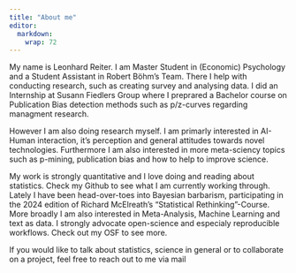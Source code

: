 ```yaml
---
title: "About me"
editor: 
  markdown: 
    wrap: 72
---
```


My name is Leonhard Reiter. I am Master Student in (Economic) Psychology
and a Student Assistant in Robert Böhm's Team. There I help with
conducting research, such as creating survey and analysing data. I did
an Internship at Susann Fiedlers Group where I preprared a Bachelor
course on Publication Bias detection methods such as p/z-curves
regarding managment research.

However I am also doing research myself. I am primarly interested in
AI-Human interaction, it's perception and general attitudes towards
novel technologies. Furthermore I am also interested in more
meta-sciency topics such as p-mining, publication bias and how to help
to improve science.

My work is strongly quantitative and I love doing and reading about
statistics. Check my Github to see what I am currently working through.
Lately I have been head-over-toes into Bayesian barbarism, participating
in the 2024 edition of Richard McElreath's "Statistical
Rethinking"-Course. More broadly I am also interested in Meta-Analysis,
Machine Learning and text as data. I strongly advocate open-science and
especialy reproducible workflows. Check out my OSF to see more.

If you would like to talk about statistics, science in general or to
collaborate on a project, feel free to reach out to me via mail
